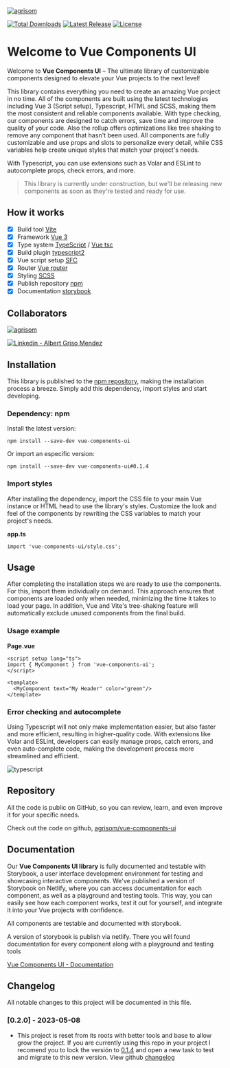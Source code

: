 
<Meta title="Introduction" />

<a href="https://github.com/agrisom" target="_blank">
  <img src="agrisom-logo-min.svg" alt="agrisom" style={{height: 40 + 'vh'}} />
</a>

[![Total Downloads](https://img.shields.io/npm/dt/vue-components-ui.svg)](https://www.npmjs.com/package/vue-components-ui)
[![Latest Release](https://img.shields.io/npm/v/vue-components-ui.svg)](https://www.npmjs.com/package/vue-components-ui?activeTab=versions)
[![License](https://img.shields.io/npm/l/vue-components-ui.svg)](https://github.com/agrisom/vue-components-ui/blob/master/LICENSE)

# Welcome to Vue Components UI

Welcome to **Vue Components UI** – The ultimate library of customizable components designed to elevate your Vue projects to the next level!

This library contains everything you need to create an amazing Vue project in no time. All of the components are built using the latest technologies including Vue 3 (Script setup), Typescript, HTML and SCSS, making them the most consistent and reliable components available. With type checking, our components are designed to catch errors, save time and improve the quality of your code. Also the rollup offers optimizations like tree shaking to remove any component that hasn't been used.
All components are fully customizable and use props and slots to personalize every detail, while CSS variables help create unique styles that match your project's needs. 

With Typescript, you can use extensions such as Volar and ESLint to autocomplete props, check errors, and more.

> This library is currently under construction, but we'll be releasing new components as soon as they're tested and ready for use.

## How it works

- [x] Build tool [Vite](https://vitejs.dev/)
- [x] Framework [Vue 3](https://vuejs.org/)
- [x] Type system [TypeScript](https://www.typescriptlang.org/) / [Vue tsc](https://github.com/vuejs/language-tools)
- [x] Build plugin [typescript2](https://github.com/ezolenko/rollup-plugin-typescript2)
- [x] Vue script setup [SFC](https://vuejs.org/api/sfc-script-setup.html)
- [x] Router [Vue router](https://router.vuejs.org/)
- [x] Styling [SCSS](https://sass-lang.com/)
- [x] Publish repository [npm](https://www.npmjs.com/package/vue-components-ui)
- [x] Documentation [storybook](https://storybook.js.org/)

## Collaborators

[![agrisom](https://s.gravatar.com/avatar/fca9ce1022597e46e338155fbee56a4d?s=80 "agrisom")](https://github.com/agrisom)

<a href="https://es.linkedin.com/in/albert-griso-mendez" target="_blank">
  <img src="linkedin.png" alt="Linkedin - Albert Griso Mendez" />
</a>

## Installation

This library is published to the [npm repository](https://www.npmjs.com/package/vue-components-ui), making the installation process a breeze. Simply add this dependency, import styles and start developing.

### Dependency: npm

Install the latest version:

`npm install --save-dev vue-components-ui`

Or import an especific version:

`npm install --save-dev vue-components-ui#0.1.4`

### Import styles

After installing the dependency, import the CSS file to your main Vue instance or HTML head to use the library's styles.
Customize the look and feel of the components by rewriting the CSS variables to match your project's needs.

**app.ts**

```
import 'vue-components-ui/style.css';
```

## Usage

After completing the installation steps we are ready to use the components.
For this, import them individually on demand. This approach ensures that components are loaded only when needed, minimizing the time it takes to load your page. In addition, Vue and Vite's tree-shaking feature will automatically exclude unused components from the final build.

### Usage example

**Page.vue**

```
<script setup lang="ts">
import { MyComponent } from 'vue-components-ui';
</script>

<template>
  <MyComponent text="My Header" color="green"/>
</template>
```

### Error checking and autocomplete

Using Typescript will not only make implementation easier, but also faster and more efficient, resulting in higher-quality code.
With extensions like Volar and ESLint, developers can easily manage props, catch errors, and even auto-complete code, making the development process more streamlined and efficient.

<img src="typescript.gif" alt="typescript" />

## Repository

All the code is public on GitHub, so you can review, learn, and even improve it for your specific needs.

Check out the code on github, [agrisom/vue-components-ui](https://github.com/agrisom/vue-components-ui)

## Documentation

Our **Vue Components UI library** is fully documented and testable with Storybook, a user interface development environment for testing and showcasing interactive components. We've published a version of Storybook on Netlify, where you can access documentation for each component, as well as a playground and testing tools. This way, you can easily see how each component works, test it out for yourself, and integrate it into your Vue projects with confidence.

All components are testable and documented with storybook.

A version of storybook is publish via netlify. There you will found documentation for every component along with a playground and testing tools

[Vue Components UI - Documentation](https://vue-components-ui.netlify.app)

## Changelog

All notable changes to this project will be documented in this file.

### [0.2.0] - 2023-05-08
- This project is reset from its roots with better tools and base to allow grow the project.
If you are currently using this repo in your project I recomend you to lock the versión to [0.1.4](https://www.npmjs.com/package/vue-components-ui/v/0.1.4) and open a new task to test and migrate to this new version.
View github [changelog](https://github.com/agrisom/vue-components-ui/compare/V0.1.4...V0.2.0)
